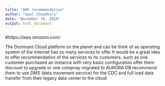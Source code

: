 ---
title: "AWS recommendation"
author: "Upal Chowdhury"
date: "November 10, 2016"
output: html_document
---

#*https://aws.amazon.com/*

The Dominant Cloud platform on the planet and can be think of as operating system of the internet has so many services to offer It would be a great idea to offer recommendation of the services  to its customers.
such as one customer purchased an instance with very basic configuration offer them discount to upgrade or one compnay migrated to AURORA DB recommend them to use DMS (data movement service) for the CDC and full load data transfer from their legacy data center to the cloud


